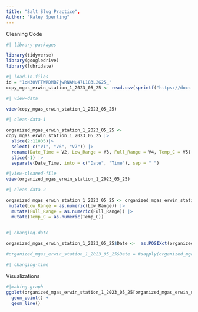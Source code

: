 ```yaml
---
title: "Salt Slug Practice",
Author: "Kaley Sperling"
---
```


Cleaning Code

```r
#| library-packages

library(tidyverse)
library(googledrive)
library(lubridate)
```

```r
#| load-in-files
id = "1oN30VFTWRDMB7jwRNANu47L183L2G25_"
copy_mgas_erwin_station_1_2023_05_25 <- read.csv(sprintf("https://docs.google.com/uc?id=%s&export=download", id), header = FALSE)
```

```r
#| view-data

view(copy_mgas_erwin_station_1_2023_05_25)
```

```r
#| clean-data-1

organized_mgas_erwin_station_1_2023_05_25 <-  
copy_mgas_erwin_station_1_2023_05_25 |>
  slice(2:11805)|>
  select(-c("V1", "V6", "V7")) |>
  rename(Date_Time = V2, Low_Range = V3, Full_Range = V4, Temp_C = V5) |>
  slice(-1) |>
  separate(Date_Time, into = c("Date", "Time"), sep = " ")
```

```r
#|view-cleaned-file
view(organized_mgas_erwin_station_1_2023_05_25)
```

```r
#| clean-data-2

organized_mgas_erwin_station_1_2023_05_25 <- organized_mgas_erwin_station_1_2023_05_25 |>
 mutate(Low_Range = as.numeric(Low_Range)) |>
  mutate(Full_Range = as.numeric(Full_Range)) |>
  mutate(Temp_C = as.numeric(Temp_C))
  
```

```r
#| changing-date

organized_mgas_erwin_station_1_2023_05_25$Date <-  as.POSIXct(organized_mgas_erwin_station_1_2023_05_25$Date, format = "%m/%d/%y", tz = "UTC" )

#organized_mgas_erwin_station_1_2023_05_25$Date = #sapply(organized_mgas_erwin_station_1_2023_05_25$Date,)
```

```r
#| changing-time
```

Visualizations

```r
#|making-graph
ggplot(organized_mgas_erwin_station_1_2023_05_25[organized_mgas_erwin_station_1_2023_05_25$Date==as.Date('2023-05-25'), ], aes(x = Time, y = Temp_C)) +
  geom_point() +
  geom_line() 
  
  

```
